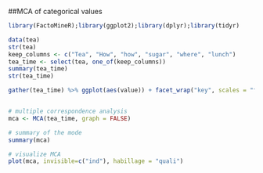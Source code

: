 
##MCA of categorical values

```r
library(FactoMineR);library(ggplot2);library(dplyr);library(tidyr)

data(tea)
str(tea)
keep_columns <- c("Tea", "How", "how", "sugar", "where", "lunch")
tea_time <- select(tea, one_of(keep_columns))
summary(tea_time)
str(tea_time)

gather(tea_time) %>% ggplot(aes(value)) + facet_wrap("key", scales = "free") + geom_bar() + theme(axis.text.x = element_text(angle = 45, hjust = 1, size = 8))


# multiple correspondence analysis
mca <- MCA(tea_time, graph = FALSE)

# summary of the mode
summary(mca)

# visualize MCA
plot(mca, invisible=c("ind"), habillage = "quali")

```